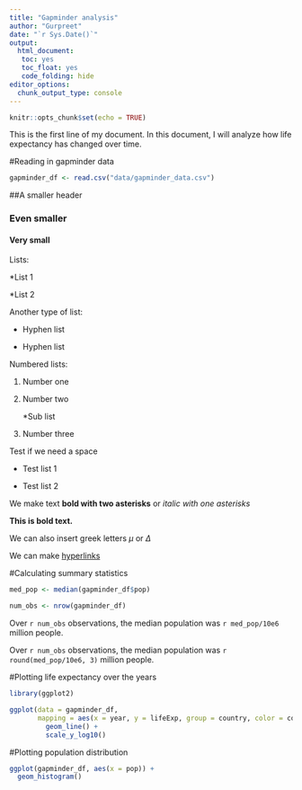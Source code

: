 ```yaml
---
title: "Gapminder analysis"
author: "Gurpreet"
date: "`r Sys.Date()`"
output: 
  html_document:  
   toc: yes
   toc_float: yes
   code_folding: hide
editor_options: 
  chunk_output_type: console
---
```


```r
knitr::opts_chunk$set(echo = TRUE)
```

This is the first line of my document. In this document, I will analyze how life expectancy has changed over time.

#Reading in gapminder data

```r
gapminder_df <- read.csv("data/gapminder_data.csv")

```

##A smaller header

### Even smaller

#### Very small

Lists:

\*List 1

\*List 2

Another type of list:

-   Hyphen list

-   Hyphen list

Numbered lists:

1.  Number one

2.  Number two

    \*Sub list

3.  Number three

Test if we need a space

-   Test list 1

-   Test list 2

We make text **bold with two asterisks** or *italic with one asterisks*

**This is bold text.**

We can also insert greek letters $\mu$ or $\Delta$

We can make [hyperlinks](https://pad.carpentries.org/Spring2024-BIOMI6300)

#Calculating summary statistics

```r
med_pop <- median(gapminder_df$pop)

num_obs <- nrow(gapminder_df)
```

Over `r num_obs` observations, the median population was `r med_pop/10e6` million people.

Over `r num_obs` observations, the median population was `r round(med_pop/10e6, 3)` million people.

#Plotting life expectancy over the years

```r
library(ggplot2)

ggplot(data = gapminder_df, 
       mapping = aes(x = year, y = lifeExp, group = country, color = continent)) +
         geom_line() +
         scale_y_log10()
```

#Plotting population distribution

```r
ggplot(gapminder_df, aes(x = pop)) + 
  geom_histogram()
```


